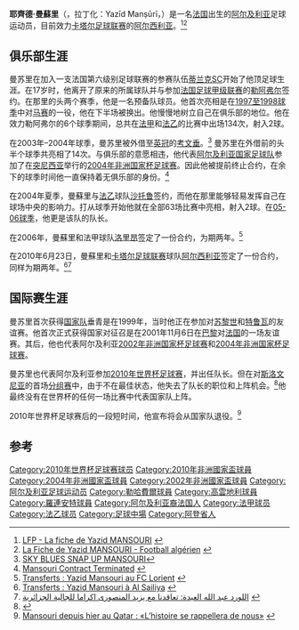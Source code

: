 {{noteTA
|G1=Football
|G2=FAcup
|T=zh-hans:耶齐德·曼苏里;zh-hk:亞齊德·曼蘇里;zh-tw:耶齊德·曼蘇里;
|1=zh-hans:耶齐德·曼苏里;zh-hk:亞齊德·曼蘇里;zh-tw:耶齊德·曼蘇里;
}}
{{Infobox Football biography 2
|          playername = 耶齊德·曼蘇里
|               image = [[File:Yazidmansouri.jpg|center]]
|            fullname = يزيد منصوري
|         dateofbirth = {{birth date and age|1978|2|25}}
|         cityofbirth = [[勒文|勒文]]
|      countryofbirth = [[法国|法国]]
|              height = {{height|m=1.75}}
|            position = [[中场|中场]]
|         currentclub = [[阿尔西利亚体育俱乐部|阿尔西利亚]]
|          clubnumber =
|         youthyears1 = 1994–95
|         youthyears2 = 1995–97
|         youthclubs1 = 蒂兰克SC
|         youthclubs2 = [[勒阿弗尔足球俱乐部|勒阿弗尔]]
|              years1 = 1997–03
|              years2 = 2003–04
|              years3 = 2004–06
|              years4 = 2006–10
|              years5 = 2010-
|              clubs1 = [[勒阿弗尔足球俱乐部|勒阿弗尔]]
|              clubs2 = [[考文垂足球俱乐部|考文垂]]
|              clubs3 = [[沙托鲁足球俱乐部|沙托鲁]]
|              clubs4 = [[洛里昂足球俱乐部|洛里昂]]
|              clubs5 = [[阿尔西利亚体育俱乐部|阿尔西利亚]]
|               caps1 = 134
|               caps2 = 14
|               caps3 = 63
|               caps4 = 112
|               caps5 =
|              goals1 = 2
|              goals2 = 0
|              goals3 = 2
|              goals4 = 1
|              goals5 =
|      nationalyears1 = 2001–10
|       nationalteam1 = [[阿尔及利亚国家足球队|阿尔及利亚]]
|       nationalcaps1 = 67
|      nationalgoals1 = 0
|            pcupdate = 2010年6月26日
|            ntupdate = 2010年6月26日
}}
'''耶齊德·曼蘇里'''（{{lang-ar|'''يزيد منصوري'''}}，拉丁化：Yazīd Manṣūrī，{{bd|1978年|2月25日|catIdx=Mansouri}}）是一名[[法国|法国]]出生的[[阿尔及利亚|阿尔及利亚]]足球运动员，目前效力[[卡塔尔足球联赛|卡塔尔足球联赛]]的[[阿尔西利亚体育俱乐部|阿尔西利亚]]。<ref>[http://www.lfp.fr/joueur/index.asp?no_joueur=11362 LFP - La fiche de Yazid MANSOURI] {{webarchive|url=https://web.archive.org/web/20080915072249/http://www.lfp.fr/joueur/index.asp?no_joueur=11362 |date=2008-09-15 }}</ref><ref>[http://www.dzfoot.com/joueur.php?joueur_id=489&saison_id=14 La Fiche de Yazid MANSOURI - Football algérien] {{webarchive|url=https://web.archive.org/web/20080914213959/http://www.dzfoot.com/joueur.php?joueur_id=489&saison_id=14 |date=2008-09-14 }}</ref>

==俱乐部生涯==
曼苏里在加入一支法国第六级别足球联赛的参赛队伍[[蒂兰克|蒂兰克]]SC开始了他顶足球生涯。在17岁时，他离开了原来的所属球队并与参加[[法国足球甲级联赛|法国足球甲级联赛]]的[[勒阿弗尔足球俱乐部|勒阿弗尔]]签约。在那里的头两个赛季，他是一名预备队球员。他首次亮相是在[[1997年至1998年法国足球甲级联赛|1997至1998球季]]中对[[马赛足球俱乐部|马赛]]的一役，他在下半场被换出。他慢慢地树立自己在俱乐部的地位。他在效力勒阿弗尔的6个球季期间，总共在[[法国足球甲级联赛|法甲]]和[[法国足球乙级联赛|法乙]]的比赛中出场134次，射入2球。

在2003年–2004年球季，曼苏里被外借至[[英格蘭足球冠軍聯賽|英冠]]的[[考文垂足球俱乐部|考文垂]]。<ref>[https://archive.is/20120524134655/www.sportinglife.com/football/nationwide1/coventry/news/story_get.cgi?STORY_NAME=soccer/03/08/20/manual_170140.html&TEAMHD=coventry SKY BLUES SNAP UP MANSOURI]</ref> 曼苏里在外借前的头半个球季共亮相了14次。与俱乐部的意愿相违，他代表[[阿尔及利亚国家足球队|阿尔及利亚国家足球队]]参加了在[[突尼西亚|突尼西亚]]举行的[[2004年非洲国家杯足球赛|2004年非洲国家杯足球赛]]。因此他被提前终止合约，在余下的球季时间他一直保持着无俱乐部的身份。<ref>[http://www.coventrycity-mad.co.uk/news/loadnews.asp?cid=TMNW&id=137182 Mansouri Contract Terminated] {{webarchive|url=https://web.archive.org/web/20040310203353/http://www.coventrycity-mad.co.uk/news/loadnews.asp?cid=TMNW&id=137182 |date=2004-03-10 }}</ref>

在2004年夏季，曼蘇里与[[法国足球乙级联赛|法乙]]球队[[沙托鲁足球俱乐部|沙托鲁]]签约，而他在那里能够轻易发挥自己在球场中央的影响力。打从球季开始他就在全部63场比赛中亮相，射入2球。在[[沙托鲁2005至2006年球季|05-06球季]]，他更是该队的队长。

在2006年，曼蘇里和法甲球队[[洛里昂足球俱乐部|洛里昂]]签定了一份合约，为期两年。<ref>[http://www.dzfoot.com/news.php?hot_id=1777 Transferts : Yazid Mansouri au FC Lorient] {{webarchive|url=https://web.archive.org/web/20120402015021/http://www.dzfoot.com/news.php?hot_id=1777 |date=2012-04-02 }}</ref>

在2010年6月23日，曼蘇里和[[卡塔尔足球联赛|卡塔尔足球联赛]]球队[[阿尔西利亚体育俱乐部|阿尔西利亚]]签定了一份合约，同样为期两年。<ref>[http://www.dzfoot.com/news.php?hot_id=6829 Transferts : Yazid Mansouri à Al Sailiya] {{webarchive|url=https://web.archive.org/web/20120911132319/http://www.dzfoot.com/news.php?hot_id=6829 |date=2012-09-11 }}</ref><ref>[http://www.al-sharq.com/articles/more.php?id=200178 اللورد عبد الله العيدة: تعاقدنا مع يزيد المنصورى اكراما للجالية الجزائرية] {{webarchive|url=https://web.archive.org/web/20110707102908/http://www.al-sharq.com/articles/more.php?id=200178 |date=2011-07-07 }}</ref>

==国际赛生涯==
曼苏里首次获得[[阿尔及利亚国家足球队|国家队]]垂青是在1999年，当时他正在参加对[[苏黎世足球俱乐部|苏黎世]]和[[特鲁瓦足球俱乐部|特鲁瓦]]的友谊赛。他首次正式获得国家对征召是在2001年11月6日在[[巴黎|巴黎]]对[[法国国家足球队|法国]]的一场友谊赛。其后，他也代表阿尔及利亚[[2002年非洲国家杯足球赛|2002年非洲国家杯足球赛]]和[[2004年非洲国家杯足球赛|2004年非洲国家杯足球赛]]。

曼苏里也代表阿尔及利亚参加[[2010年世界杯足球赛|2010年世界杯足球赛]]，并出任队长。但在对[[斯洛文尼亚国家足球队|斯洛文尼亚]]的首场[[2010年世界杯足球赛决赛圈C组|分组赛]]中，由于不在最佳状态，他失去了队长的职位和上阵机会。<ref>{{Cite web |url=http://www.guardian.co.uk/football/2010/jun/10/world-cup-2010-algeria-yazid-mansouri |title=World Cup 2010: Algeria to drop captain Yazid Mansouri |access-date=2010-07-06 |archive-date=2010-06-13 |archive-url=https://web.archive.org/web/20100613221942/http://www.guardian.co.uk/football/2010/jun/10/world-cup-2010-algeria-yazid-mansouri |dead-url=no }}</ref>他最终没有在世界杯的任何一场比赛中代表国家队上阵。

2010年世界杯足球赛后的一段短时间，他宣布将会从国家队退役。<ref>[http://www.lebuteur.com/en/actualites/mansouri-depuis-hier-au-qatar-lhistoire-se-rappellera-de-nous Mansouri depuis hier au Qatar : «L’histoire se rappellera de nous»] {{webarchive|url=https://web.archive.org/web/20100628042400/http://www.lebuteur.com/en/actualites/mansouri-depuis-hier-au-qatar-lhistoire-se-rappellera-de-nous |date=2010-06-28 }}</ref>

==参考==
{{Reflist}}

{{2010年世界杯足球赛阿尔及利亚参赛名单}}
{{DEFAULTSORT:Mansouri, Yazid}}
[[Category:2010年世界杯足球赛球员|Category:2010年世界杯足球赛球员]]
[[Category:2010年非洲國家盃球員|Category:2010年非洲國家盃球員]]
[[Category:2004年非洲國家盃球員|Category:2004年非洲國家盃球員]]
[[Category:2002年非洲國家盃球員|Category:2002年非洲國家盃球員]]
[[Category:阿尔及利亚足球运动员|Category:阿尔及利亚足球运动员]]
[[Category:勒哈費爾球員|Category:勒哈費爾球員]]
[[Category:高雲地利球員|Category:高雲地利球員]]
[[Category:羅連安特球員|Category:羅連安特球員]]
[[Category:阿尔及利亚裔法国人|Category:阿尔及利亚裔法国人]]
[[Category:法甲球员|Category:法甲球员]]
[[Category:法乙球员|Category:法乙球员]]
[[Category:足球中場|Category:足球中場]]
[[Category:阿登省人|Category:阿登省人]]